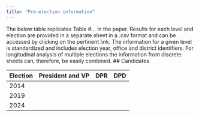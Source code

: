 ```yaml
---
title: "Pre-election information"
---
```


The below table replicates Table #... in the paper. Results for each level and election are provided in a separate sheet in a .csv format and can be accessed by clicking on the pertinent link.  The information for a given level is standardized and includes election year, office and district identifiers.  For longitudinal analysis of multiple elections the information from discrete sheets can, therefore, be easily combined.
## Candidates

| Election | President and VP | DPR | DPD |
|----------|------------------|-----|-----|
| 2014     |                  |     |     |
| 2019     |                  |     |     |
| 2024     |                  |     |     |
